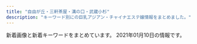 ```yaml
---
title: "自由が丘・三軒茶屋・溝の口・武蔵小杉"
description: "キーワード別にの巨乳アジアン・チャイナエステ嬢情報をまとめました。"
---
```


新着画像と新着キーワードをまとめています。
2021年01月10日の情報です。

<DmmAffiliateIns />
<KeywordTable
  shops={
    [
    {
        "img_links": [
            "http://www.miyuki.es-relax.info/images/info4.jpg",
            "http://www.miyuki.es-relax.info/images/kp01.jpg",
            "http://www.miyuki.es-relax.info/gals/yuri1.jpg",
            "http://www.miyuki.es-relax.info/images/info1.jpg",
            "http://www.miyuki.es-relax.info/images/sp02.jpg",
            "http://www.miyuki.es-relax.info/images/yoyaku.png",
            "http://www.miyuki.es-relax.info/images/info2.jpg",
            "http://www.miyuki.es-relax.info/images/info3.jpg",
            "http://www.miyuki.es-relax.info/images/sp03.jpg",
            "http://www.miyuki.es-relax.info/gals/yuki1.jpg",
            "http://www.miyuki.es-relax.info/images/sp01.jpg",
            "http://www.miyuki.es-relax.info/gals/nana1.jpg"
        ],
        "keywords": {},
        "station": "\u5927\u5ca1\u5c71\u99c5",
        "url": "http://www.miyuki.es-relax.info/",
        "name": "\u30de\u30c3\u30b5\u30fc\u30b8\u306e\u66d9"
    },
    {
        "station": "\u90fd\u7acb\u5927\u5b66\u99c5",
        "url": "http://www.sakura.esraku.com/",
        "name": "\u685c",
        "keywords": {
            "87": 12,
            "C": 21,
            "\u30bb\u30af\u30b7\u30fc": 1,
            "D": 14
        },
        "img_links": [
            "http://www.sakura.esraku.com/photo_news/upimg/282545f76dfd1996d7_0.jpg",
            "http://www.sakura.esraku.com/images/top.png",
            "http://www.sakura.esraku.com/photo_news/upimg/508775f63081046140_0.jpg",
            "http://www.sakura.esraku.com/files/004.jpg",
            "http://www.sakura.esraku.com/photo_news/upimg/921745f718627cc259_0.jpg",
            "http://www.sakura.esraku.com/files/003.jpg",
            "http://www.sakura.esraku.com/files/008.jpg",
            "http://www.sakura.esraku.com/files/006.jpg",
            "http://www.sakura.esraku.com/images/s_staff.jpg",
            "http://www.sakura.esraku.com/images/mobile.jpg",
            "http://www.sakura.esraku.com/files/002.jpg",
            "http://www.sakura.esraku.com/images/lineyoyaku.jpg",
            "http://www.sakura.esraku.com/photo_news/upimg/221315f853e86bfad8_0.jpg",
            "http://www.sakura.esraku.com/photo_news/upimg/192295fbde78dddd71_0.jpg",
            "http://www.sakura.esraku.com/files/009.jpg",
            "http://www.sakura.esraku.com/images/s_link.jpg",
            "http://www.sakura.esraku.com/files/007.jpg",
            "http://www.sakura.esraku.com/files/001.jpg",
            "http://www.sakura.esraku.com/files/005.jpg"
        ]
    },
    {
        "img_links": [
            "http://relaxation-soil.net/photo/mini-rie1.jpg",
            "http://relaxation-soil.net/photo/mini-anna1.jpg",
            "http://relaxation-soil.net/photo/mini-newgirl3.jpg",
            "http://relaxation-soil.net/photo/rie1.jpg",
            "http://relaxation-soil.net/photo/yuyu4.jpg",
            "http://relaxation-soil.net/photo/mini-rie2.jpg",
            "http://relaxation-soil.net/images/1s.jpg",
            "http://relaxation-soil.net/photo/mini-anna3.jpg",
            "http://relaxation-soil.net/images/saikai.png",
            "http://relaxation-soil.net/photo/mini-yuyu4.jpg",
            "http://relaxation-soil.net/photo/mini-newgirl2.jpg",
            "http://relaxation-soil.net/photo/anna1.jpg",
            "http://relaxation-soil.net/photo/mini-yuyu3.jpg",
            "http://relaxation-soil.net/images/1.jpg",
            "http://relaxation-soil.net/photo/mini-newgirl1.jpg"
        ],
        "keywords": {},
        "name": "\u30bd\u30a4\u30eb",
        "url": "http://relaxation-soil.net/",
        "station": "\u4e0a\u91ce\u6bdb\u99c5"
    },
    {
        "keywords": {},
        "img_links": [
            "http://www.es-flower.link/sp/images/sisu_t.jpg",
            "http://www.es-flower.link/img/mizuki1.jpg",
            "http://www.es-flower.link/sp/images/sys2.jpg",
            "http://www.es-flower.link/img/yume1.jpg",
            "http://www.es-flower.link/sp/images/sisu.jpg",
            "http://www.es-flower.link/images/6.jpg",
            "http://www.es-flower.link/images/news.jpg",
            "http://www.es-flower.link/sp/images/head.png",
            "http://www.es-flower.link/images/rec1.png",
            "http://www.es-flower.link/images/sys.png",
            "http://www.es-flower.link/sp/img/arisa1.jpg",
            "http://www.es-flower.link/sp/images/rec2.jpg",
            "http://www.es-flower.link/sp/images/ac1.jpg",
            "http://www.es-flower.link/sp/images/top.jpg",
            "http://www.es-flower.link/sp/images/time.jpg",
            "http://www.es-flower.link/sp/images/sys3.jpg",
            "http://www.es-flower.link/img/nene1.jpg",
            "http://www.es-flower.link/images/int1.png",
            "http://www.es-flower.link/sp/images/3.jpg",
            "http://www.es-flower.link/sp/images/newsb.png",
            "http://www.es-flower.link/sp/images/staff_t.jpg",
            "http://www.es-flower.link/sp/images/2.jpg",
            "http://www.es-flower.link/sp/images/pc.jpg",
            "http://www.es-flower.link/sp/images/footer.jpg",
            "http://www.es-flower.link/sp/images/rec1.jpg",
            "http://www.es-flower.link/sp/images/interior_t.jpg",
            "http://www.es-flower.link/sp/img/mizuki1.jpg",
            "http://www.es-flower.link/images/4.jpg",
            "http://www.es-flower.link/sp/img/yume1.jpg",
            "http://www.es-flower.link/images/staff_t.jpg",
            "http://www.es-flower.link/images/ta.jpg",
            "http://www.es-flower.link/sp/images/rec3.jpg",
            "http://www.es-flower.link/sp/images/sys1.jpg",
            "http://www.es-flower.link/images/head.jpg",
            "http://www.es-flower.link/images/interior_t.jpg",
            "http://www.es-flower.link/sp/images/news.jpg",
            "http://www.es-flower.link/img/arisa1.jpg",
            "http://www.es-flower.link/sp/img/koyuki1.jpg",
            "http://www.es-flower.link/sp/images/6.jpg",
            "http://www.es-flower.link/sp/images/5.jpg",
            "http://www.es-flower.link/sp/images/tel.jpg",
            "http://www.es-flower.link/images/mobile.jpg",
            "http://www.es-flower.link/images/1.jpg",
            "http://www.es-flower.link/sp/menu/top.jpg",
            "http://www.es-flower.link/images/rec2.jpg",
            "http://www.es-flower.link/sp/img/nene1.jpg",
            "http://www.es-flower.link/images/3.jpg",
            "http://www.es-flower.link/sp/img/huyumi1.jpg",
            "http://www.es-flower.link/sp/images/int2.jpg",
            "http://www.es-flower.link/images/5.jpg",
            "http://www.es-flower.link/images/info.jpg",
            "http://www.es-flower.link/images/2.jpg",
            "http://www.es-flower.link/sp/images/4.jpg",
            "http://www.es-flower.link/sp/menu/interior.jpg",
            "http://www.es-flower.link/images/sm.jpg",
            "http://www.es-flower.link/sp/images/int1.jpg",
            "http://www.es-flower.link/img/huyumi1.jpg",
            "http://www.es-flower.link/sp/menu/staff.jpg",
            "http://www.es-flower.link/sp/images/1.jpg",
            "http://www.es-flower.link/images/int2.png",
            "http://www.es-flower.link/img/koyuki1.jpg"
        ],
        "name": "\u6625\u306e\u604b",
        "url": "http://www.es-flower.link/",
        "station": "\u81ea\u7531\u304c\u4e18\u99c5\u5317\u53e3"
    },
    {
        "url": "http://www.spa.maesjp.com/",
        "keywords": {
            "85": 8,
            "87": 8,
            "86": 8,
            "E": 8,
            "D": 32,
            "88": 8,
            "91": 8
        },
        "img_links": [
            "http://www.spa.maesjp.com/files/002.jpg",
            "http://www.spa.maesjp.com/images/s_news.png",
            "http://www.spa.maesjp.com/images/s_pickup.png",
            "http://www.spa.maesjp.com/images/slider-img001.jpg",
            "http://www.spa.maesjp.com/images/s_message.png",
            "http://www.spa.maesjp.com/images/m2.jpg",
            "http://www.spa.maesjp.com/files/004.jpg",
            "http://www.spa.maesjp.com/files/001.jpg",
            "http://www.spa.maesjp.com/images/m4.jpg",
            "http://www.spa.maesjp.com/images/m6.jpg",
            "http://www.spa.maesjp.com/images/m1.jpg",
            "http://www.spa.maesjp.com/images/slider-img002.jpg",
            "http://www.spa.maesjp.com/files/003.jpg",
            "http://www.spa.maesjp.com/files/005.jpg",
            "http://www.spa.maesjp.com/images/m3.jpg",
            "http://www.spa.maesjp.com/images/s_top_therapist.png"
        ],
        "name": "\u53f0\u6e7eSpa",
        "station": "\u4e09\u8ed2\u8336\u5c4b\u99c5\u5357\u53e3A"
    },
    {
        "keywords": {
            "D": 30,
            "E": 12
        },
        "img_links": [
            "https://fy.uouono.com/wp-content/themes/este/img/4.jpg",
            "https://fy.uouono.com/wp-content/themes/este/img/tel_footer.png",
            "https://fy.uouono.com/wp-content/themes/este/img/top-img01b.png",
            "https://fy.uouono.com/wp-content/themes/este/img/3.jpg",
            "https://fy.uouono.com/wp-content/uploads/2020/10/21349876harumo.jpg",
            "https://fy.uouono.com/wp-content/themes/este/img/top-img02.png",
            "https://fy.uouono.com/wp-content/uploads/2020/12/11foryou.jpg",
            "https://fy.uouono.com/wp-content/uploads/2020/12/1foryou.jpg",
            "https://fy.uouono.com/wp-content/themes/este/img/top-img01a.png",
            "https://fy.uouono.com/wp-content/uploads/2020/10/ff-foryou.jpg",
            "https://fy.uouono.com/wp-content/uploads/2019/06/098765resdaxfforyou.jpg",
            "https://fy.uouono.com/wp-content/uploads/2019/06/asayou.jpg",
            "https://fy.uouono.com/wp-content/themes/este/img/1.jpg",
            "https://fy.uouono.com/wp-content/uploads/2019/12/00harumo.jpg",
            "https://fy.uouono.com/wp-content/themes/este/img/top-img01.png",
            "https://fy.uouono.com/wp-content/themes/este/img/2.jpg",
            "https://fy.uouono.com/wp-content/uploads/2020/01/diouygforyou.jpg",
            "https://fy.uouono.com/wp-content/uploads/2020/10/09uiyharumo.jpg",
            "https://fy.uouono.com/wp-content/themes/este/img/tel_header.png",
            "https://fy.uouono.com/wp-content/themes/este/img/top-img04.png",
            "https://fy.uouono.com/wp-content/themes/este/img/call.png",
            "https://fy.uouono.com/wp-content/uploads/2020/12/09foryou.jpg",
            "https://fy.uouono.com/wp-content/uploads/2019/06/098765easforyou.jpg",
            "https://fy.uouono.com/wp-content/uploads/2019/06/oijhg9876rforyou.jpg",
            "https://fy.uouono.com/wp-content/uploads/2020/01/90897tyrdfforyou.jpg"
        ],
        "name": "For You",
        "url": "https://fy.uouono.com",
        "station": "\u4e8c\u5b50\u7389\u5ddd\u99c5"
    },
    {
        "station": "\u5b66\u82b8\u5927\u5b66\u99c5\u897f\u53e3",
        "keywords": {
            "E": 2,
            "D": 4,
            "C": 4
        },
        "img_links": [
            "http://clair.work/images/mainvisual_02_s.jpg",
            "http://clair.work/images/recruit/nagare_07.png",
            "http://clair.work/staff/humi1.jpg",
            "http://clair.work/images/head_therapist.jpg",
            "http://clair.work/images/recruit/point_09.png",
            "http://clair.work/images/head_interior.jpg",
            "http://clair.work/images/mainvisual_02.jpg",
            "http://clair.work/images/icon_new.png",
            "http://clair.work/images/no_image.jpg",
            "http://clair.work/staff/kasumi1.jpg",
            "http://clair.work/images/recruit/nagare_05.png",
            "http://clair.work/images/recruit/sp_mainvisual.jpg",
            "http://clair.work/images/recruit/message_03.png",
            "http://clair.work/images/icon_ranking_02.png",
            "http://clair.work/images/icon_ranking_01.png",
            "http://clair.work/images/icon_ranking_04.png",
            "http://clair.work/images/recruit/nagare_01.jpg",
            "http://clair.work/images/recruit/nagare_03.jpg",
            "http://clair.work/staff/ayaka1.jpg",
            "http://clair.work/images/sw_tel.png",
            "http://clair.work/images/recruit/point_03.png",
            "http://clair.work/images/recruit/req_03.jpg",
            "http://clair.work/images/sw_home.png",
            "http://clair.work/images/recruit/nagare_06.png",
            "http://clair.work/images/recruit/point_04.png",
            "http://clair.work/images/mainvisual_01_s.jpg",
            "http://clair.work/images/recruit/point_06.png",
            "http://clair.work/images/trigger.jpg",
            "http://clair.work/images/icon_ranking_05.png",
            "http://clair.work/staff/mayu1.jpg",
            "http://clair.work/images/recruit/point_05.png",
            "http://clair.work/images/icon_ranking_03.png",
            "http://clair.work/images/recruit/point_08.png",
            "http://clair.work/images/recruit/nagare_02.jpg",
            "http://clair.work/images/mainvisual_01.jpg",
            "http://clair.work/staff/yua1.jpg",
            "http://clair.work/images/recruit/point_07.png",
            "http://clair.work/staff/humi2.jpg"
        ],
        "name": "Clair \uff5e\u30af\u30ec\u30fc\u30eb\uff5e",
        "url": "http://clair.work/"
    },
    {
        "img_links": [
            "http://annex-jp.info/images/mari.jpg",
            "http://www.annex-jp.info/i/img/nana.jpg",
            "http://annex-jp.info/images/info.png",
            "http://www.annex-jp.info/i/img/mayumi.jpg",
            "http://www.annex-jp.info/i/img/yoho.jpg",
            "http://www.annex-jp.info/i/img/mari.jpg",
            "http://annex-jp.info/images/yoho.jpg",
            "http://annex-jp.info/images/kp-info.jpg",
            "http://annex-jp.info/images/riri.jpg",
            "http://annex-jp.info/images/nana.jpg",
            "http://annex-jp.info/images/mayumi.jpg",
            "http://www.annex-jp.info/i/img/sayuri.jpg",
            "http://www.annex-jp.info/i/img/riri.jpg",
            "http://annex-jp.info/images/sayuri.jpg"
        ],
        "name": "\u305f\u3093\u307d\u307d",
        "url": "http://annex-jp.info/",
        "keywords": {},
        "station": "\u81ea\u7531\u304c\u4e18\u99c5\u5317\u53e3"
    },
    {
        "station": "\u4e8c\u5b50\u7389\u5ddd\u99c5\u897f\u53e3",
        "url": "http://www.hanaikada.masg.info/",
        "keywords": {
            "\u80f8": 1,
            "\u30bb\u30af\u30b7\u30fc": 1
        },
        "name": "\u82b1\u7b4f -\u306f\u306a\u3044\u304b\u3060-",
        "img_links": [
            "http://www.hanaikada.masg.info/images/osusume01.png",
            "http://www.hanaikada.masg.info/files/001.jpg",
            "http://www.hanaikada.masg.info/photo_news/upimg/108215f82f974a7fed_2.jpg",
            "http://www.hanaikada.masg.info/images/nav-002.png",
            "http://www.hanaikada.masg.info/files/005.jpg",
            "http://www.hanaikada.masg.info/images/top003.png",
            "http://www.hanaikada.masg.info/files/008.jpg",
            "http://www.hanaikada.masg.info/files/002.jpg",
            "http://www.hanaikada.masg.info/files/004.jpg",
            "http://www.hanaikada.masg.info/photo_news/upimg/919615fe051ff3aebe_0.jpg",
            "http://www.hanaikada.masg.info/images/nav-005.png",
            "http://www.hanaikada.masg.info/images/nav-001.png",
            "http://www.hanaikada.masg.info/images/nav-004.png",
            "http://www.hanaikada.masg.info/images/nav-006.png",
            "http://www.hanaikada.masg.info/files/003.jpg",
            "http://www.hanaikada.masg.info/photo_news/upimg/196915fd72c6a20b48_0.jpg",
            "http://www.hanaikada.masg.info/photo_news/upimg/108215f82f974a7fed_1.jpg",
            "http://www.hanaikada.masg.info/photo_news/upimg/108215f82f974a7fed_0.jpg",
            "http://www.hanaikada.masg.info/images/tel.png",
            "http://www.hanaikada.masg.info/images/top02-left.png",
            "http://www.hanaikada.masg.info/images/nav-003.png",
            "http://www.hanaikada.masg.info/photo_news/upimg/795065ff41f22a3d42_0.jpg",
            "http://www.hanaikada.masg.info/images/top01.png",
            "http://www.hanaikada.masg.info/files/007.jpg"
        ]
    },
    {
        "station": "\u5b66\u82b8\u5927\u5b66\u99c5\u6771\u53e3",
        "name": "\u5fc3\u697d",
        "keywords": {
            "C": 2
        },
        "img_links": [
            "http://ms-shinraku.com/staff/ayumi/01.jpg",
            "http://ms-shinraku.com/staff/ran/01.jpg",
            "http://ms-shinraku.com/staff/kanako/01.jpg",
            "http://ms-shinraku.com/staff/momoka/01.jpg",
            "http://ms-shinraku.com/pic/topimg1.jpg",
            "http://ms-shinraku.com/img/foot.png",
            "http://ms-shinraku.com/img/ttl_staff.png",
            "http://ms-shinraku.com/i/files/homeimg.jpg",
            "http://ms-shinraku.com/staff/yuki/01.jpg",
            "http://ms-shinraku.com/pic/head.jpg",
            "http://ms-shinraku.com/pic/topimg2.jpg",
            "http://ms-shinraku.com/staff/mari/01.jpg"
        ],
        "url": "http://ms-shinraku.com/"
    },
    {
        "url": "http://treat-msg.com/",
        "station": "\u99d2\u6ca2\u5927\u5b66\u99c5\u99d2\u6ca2\u516c\u5712\u53e3",
        "name": "\u5b89\u5fc3\u5802",
        "img_links": [
            "http://treat-msg.com/img/head.png",
            "http://treat-msg.com/staff/noa/01mb.jpg",
            "http://treat-msg.com/staff/mei/01.jpg",
            "http://treat-msg.com/img/access/road4.jpg",
            "http://treat-msg.com/img/access/road2.jpg",
            "http://treat-msg.com/img/mainhd.jpg",
            "http://treat-msg.com/staff/saki/01.jpg",
            "http://treat-msg.com/img/access/road6.jpg",
            "http://treat-msg.com/img/access/roaddm.png",
            "http://treat-msg.com/staff/noa/01.jpg",
            "http://treat-msg.com/img/access/road3.jpg",
            "http://treat-msg.com/staff/kaori/01.jpg",
            "http://treat-msg.com/img/access/road1.jpg",
            "http://treat-msg.com/staff/saki/01mb.jpg",
            "http://treat-msg.com/staff/rumi/01.jpg",
            "http://treat-msg.com/staff/chinatu/01mb.jpg",
            "http://treat-msg.com/staff/chinatu/01.jpg",
            "http://treat-msg.com/staff/miyo/01mb.jpg",
            "http://treat-msg.com/staff/riri/01.jpg",
            "http://treat-msg.com/staff/miyo/01.jpg",
            "http://treat-msg.com/img/shop/msg.png",
            "http://treat-msg.com/img/mainft.jpg",
            "http://treat-msg.com/staff/riri/01mb.jpg",
            "http://treat-msg.com/img/ttl_staff.jpg",
            "http://treat-msg.com/staff/kaori/01mb.jpg",
            "http://treat-msg.com/img/access/road5.jpg",
            "http://treat-msg.com/staff/rumi/01mb.jpg",
            "http://treat-msg.com/pic/corona.jpg",
            "http://treat-msg.com/staff/mei/01mb.jpg",
            "http://treat-msg.com/img/foot.png"
        ],
        "keywords": {}
    },
    {
        "station": "\u4e8c\u5b50\u7389\u5ddd\u99c5\u897f\u53e3",
        "url": "http://tanoshii.jpn.mn/",
        "keywords": {
            "83": 2,
            "82": 3,
            "85": 5,
            "C": 7,
            "87": 10,
            "84": 1,
            "E": 11,
            "88": 3,
            "D": 15,
            "86": 7,
            "93": 1,
            "89": 1
        },
        "img_links": [
            "http://tanoshii.jpn.mn/photos/sites/76/2019/12/2019121409132447.jpg",
            "http://tanoshii.jpn.mn/photos/sites/76/2020/12/202012240922577.jpg",
            "http://tanoshii.jpn.mn/photos/sites/76/2020/12/202012060340027.jpg",
            "http://tanoshii.jpn.mn/photos/sites/76/2020/05/2020051702012070.jpg",
            "http://tanoshii.jpn.mn/photos/sites/76/2020/11/2020110307113062.jpg",
            "http://tanoshii.jpn.mn/images/info3.jpg",
            "http://tanoshii.jpn.mn/images/ico01.png",
            "http://tanoshii.jpn.mn/photos/sites/76/2020/11/2020111603281212.jpg",
            "http://tanoshii.jpn.mn/photos/sites/76/2020/09/2020093003412015.jpg",
            "http://tanoshii.jpn.mn/photos/sites/76/2020/12/2020121807285563.jpg",
            "http://tanoshii.jpn.mn/photos/sites/76/2020/10/2020101305315556.jpg",
            "http://tanoshii.jpn.mn/images/side_tel.jpg",
            "http://tanoshii.jpn.mn/photos/sites/76/2020/09/2020090803135392.jpg",
            "http://tanoshii.jpn.mn/images/info2.jpg",
            "http://tanoshii.jpn.mn/photos/sites/76/2020/06/2020060701410487.jpg",
            "http://tanoshii.jpn.mn/photos/sites/76/2020/03/2020032803325898.jpg",
            "http://tanoshii.jpn.mn/images/link_nav01.jpg",
            "http://tanoshii.jpn.mn/photos/sites/76/2020/05/2020052603000346.jpg",
            "http://tanoshii.jpn.mn/photos/sites/76/2020/09/2020093003412655.jpg",
            "http://tanoshii.jpn.mn/photos/sites/76/2019/12/201912280133413.jpg",
            "http://tanoshii.jpn.mn/photos/sites/76/2020/12/2020122205012857.jpg",
            "http://tanoshii.jpn.mn/photos/sites/76/2020/04/2020041703571830.jpg",
            "http://tanoshii.jpn.mn/photos/sites/76/2020/07/2020071004330148.jpg",
            "http://tanoshii.jpn.mn/photos/sites/76/2020/09/2020090307211283.jpg",
            "http://tanoshii.jpn.mn/photos/sites/76/2020/03/202003090333270.jpg",
            "http://tanoshii.jpn.mn/images/link_nav05.jpg",
            "http://tanoshii.jpn.mn/photos/sites/76/2019/12/2019121409132141.jpg",
            "http://tanoshii.jpn.mn/photos/sites/76/2019/12/2019121409132124.jpg",
            "http://tanoshii.jpn.mn/photos/sites/76/2020/08/2020081201584255.jpg",
            "http://tanoshii.jpn.mn/photos/sites/76/2020/06/2020061605184178.jpg",
            "http://tanoshii.jpn.mn/images/link_nav03.jpg",
            "http://tanoshii.jpn.mn/photos/sites/76/2020/12/2020120901212835.jpg",
            "http://tanoshii.jpn.mn/photos/sites/76/2020/01/2020012603560666.jpg",
            "http://tanoshii.jpn.mn/photos/sites/76/2020/01/2020012908322311.jpg",
            "http://tanoshii.jpn.mn/images/link_nav02.jpg",
            "http://tanoshii.jpn.mn/photos/sites/76/2020/08/2020080507421162.jpg",
            "http://tanoshii.jpn.mn/photos/sites/76/2019/12/2019121409131966.jpg",
            "http://tanoshii.jpn.mn/images/link_nav07.jpg",
            "http://tanoshii.jpn.mn/photos/sites/76/2020/05/2020052603000177.jpg",
            "http://tanoshii.jpn.mn/photos/sites/76/2020/09/2020090800560727.jpg",
            "http://tanoshii.jpn.mn/photos/sites/76/2020/12/2020120904423083.jpg",
            "http://tanoshii.jpn.mn/images/info1.jpg",
            "http://tanoshii.jpn.mn/images/link_nav04.jpg",
            "http://tanoshii.jpn.mn/images/side_mobile.jpg",
            "http://tanoshii.jpn.mn/photos/sites/76/2020/06/2020061605184059.jpg",
            "http://tanoshii.jpn.mn/photos/sites/76/2020/12/2020122501502779.jpg",
            "http://tanoshii.jpn.mn/photos/sites/76/2020/11/2020112902000038.jpg",
            "http://tanoshii.jpn.mn/photos/sites/76/2019/12/2019121409132234.jpg",
            "http://tanoshii.jpn.mn/images/top_slider02.jpg",
            "http://tanoshii.jpn.mn/images/top_slider01.jpg",
            "http://tanoshii.jpn.mn/photos/sites/76/2020/01/2020011207465264.jpg",
            "http://tanoshii.jpn.mn/photos/sites/76/2020/10/2020102803545189.jpg",
            "http://tanoshii.jpn.mn/photos/sites/76/2020/09/2020092006290275.jpg",
            "http://tanoshii.jpn.mn/images/link_nav06.jpg",
            "http://tanoshii.jpn.mn/photos/sites/76/2020/08/2020082903370364.jpg",
            "http://tanoshii.jpn.mn/photos/sites/76/2020/07/2020071004194210.jpg",
            "http://tanoshii.jpn.mn/photos/sites/76/2020/01/2020010206122496.jpg",
            "http://tanoshii.jpn.mn/images/sp_top.jpg",
            "http://tanoshii.jpn.mn/photos/sites/76/2020/05/2020052603000345.jpg",
            "http://tanoshii.jpn.mn/photos/sites/76/2020/01/2020011710434680.jpg",
            "http://tanoshii.jpn.mn/photos/sites/76/2020/11/2020112407093420.jpg",
            "http://tanoshii.jpn.mn/photos/sites/76/2020/04/2020040401245819.jpg",
            "http://tanoshii.jpn.mn/images/side_link.jpg",
            "http://tanoshii.jpn.mn/photos/sites/76/2020/12/2020120904441346.jpg",
            "http://tanoshii.jpn.mn/photos/sites/76/2020/02/2020022603283463.jpg",
            "http://tanoshii.jpn.mn/photos/sites/76/2020/01/2020010206122380.jpg",
            "http://tanoshii.jpn.mn/photos/sites/76/2019/12/201912140913237.jpg",
            "http://tanoshii.jpn.mn/photos/sites/76/2021/01/2021010305174759.jpg",
            "http://tanoshii.jpn.mn/photos/sites/76/2020/01/2020011207465354.jpg",
            "http://tanoshii.jpn.mn/images/top.png",
            "http://tanoshii.jpn.mn/photos/sites/76/2020/02/2020020601144618.jpg"
        ],
        "name": "\u697d\u3057\u3044"
    },
    {
        "keywords": {
            "D": 3,
            "F": 4,
            "86": 1,
            "94": 4,
            "84": 2
        },
        "name": "Sweet",
        "station": "\u7528\u8cc0\u99c5\u6771\u53e3",
        "img_links": [
            "http://www.wqiowaz.site/uploads/200914/1-20091416442NT.jpg",
            "http://www.wqiowaz.site/picture/m-top003.jpg",
            "http://www.wqiowaz.site/uploads/201008/1-20100Q5550EL.jpg",
            "http://www.wqiowaz.site/uploads/200629/1-200629103142X4.jpg",
            "http://www.wqiowaz.site/picture/foot01.jpg",
            "http://www.wqiowaz.site/uploads/201008/1-20100Q55522V7.jpg",
            "http://www.wqiowaz.site/picture/call.png",
            "http://www.wqiowaz.site/picture/cam-01.jpg",
            "http://www.wqiowaz.site/uploads/200629/1-200629103104120.jpg",
            "http://www.wqiowaz.site/uploads/200630/1-200630094H5294.jpg",
            "http://www.wqiowaz.site/uploads/201008/1-20100Q55403531.jpg",
            "http://www.wqiowaz.site/picture/m-head01.jpg",
            "http://www.wqiowaz.site/uploads/200629/1-200629103204442.jpg",
            "http://www.wqiowaz.site/uploads/201008/1-20100Q5541T55.jpg",
            "http://www.wqiowaz.site/uploads/200630/1-200630094K4325.jpg",
            "http://www.wqiowaz.site/picture/m-top004.jpg",
            "http://www.wqiowaz.site/uploads/200914/1-200914164443K1.jpg"
        ],
        "url": "http://www.wqiowaz.site/"
    },
    {
        "name": "\u30d6\u30ea\u30ea\u30a2\u30f3\u30b9",
        "url": "http://www.brilliance.mesthe.com/",
        "img_links": [
            "http://www.brilliance.mesthe.com/images/shop/shop04.jpg",
            "http://www.brilliance.mesthe.com/images/zi_massage.png",
            "http://www.brilliance.mesthe.com/files/001-03.jpg",
            "http://www.brilliance.mesthe.com/files/004.jpg",
            "http://www.brilliance.mesthe.com/images/main_bottom.png",
            "http://www.brilliance.mesthe.com/images/zi_staff.png",
            "http://www.brilliance.mesthe.com/files/001-02.jpg",
            "http://www.brilliance.mesthe.com/images/s2.jpg",
            "http://www.brilliance.mesthe.com/images/infotiao1.jpg",
            "http://www.brilliance.mesthe.com/images/service.png",
            "http://www.brilliance.mesthe.com/images/new3.png",
            "http://www.brilliance.mesthe.com/files/005-02.jpg",
            "http://www.brilliance.mesthe.com/files/002-03.jpg",
            "http://www.brilliance.mesthe.com/files/005.jpg",
            "http://www.brilliance.mesthe.com/files/002-02.jpg",
            "http://www.brilliance.mesthe.com/images/shop/shop02.jpg",
            "http://www.brilliance.mesthe.com/files/004-03.jpg",
            "http://www.brilliance.mesthe.com/images/pick.png",
            "http://www.brilliance.mesthe.com/files/001.jpg",
            "http://www.brilliance.mesthe.com/images/main_top.png",
            "http://www.brilliance.mesthe.com/images/tel.png",
            "http://www.brilliance.mesthe.com/files/004-02.jpg",
            "http://www.brilliance.mesthe.com/images/xian.png",
            "http://www.brilliance.mesthe.com/images/shop/shop03.jpg",
            "http://www.brilliance.mesthe.com/files/003.jpg",
            "http://www.brilliance.mesthe.com/images/s1.jpg",
            "http://www.brilliance.mesthe.com/files/002.jpg",
            "http://www.brilliance.mesthe.com/files/003-03.jpg",
            "http://www.brilliance.mesthe.com/files/003-02.jpg",
            "http://www.brilliance.mesthe.com/images/s3.jpg",
            "http://www.brilliance.mesthe.com/images/shop/shop01.jpg",
            "http://www.brilliance.mesthe.com/images/new1.png",
            "http://www.brilliance.mesthe.com/images/maga.jpg",
            "http://www.brilliance.mesthe.com/files/005-03.jpg"
        ],
        "station": "\u4e09\u8ed2\u8336\u5c4b\u99c5\u4e16\u7530\u8c37\u901a\u308a\u53e3",
        "keywords": {
            "D": 3,
            "86": 2,
            "85": 2,
            "87": 1,
            "C": 2
        }
    },
    {
        "url": "http://b-berry.work/",
        "name": "\u30d6\u30eb\u30fc\u30d9\u30ea\u30fc",
        "station": "\u81ea\u7531\u304c\u4e18\u99c5\u5317\u53e3",
        "keywords": {},
        "img_links": [
            "http://b-berry.work/staff/yuri.jpg",
            "http://b-berry.work/images/rec2.jpg",
            "http://b-berry.work/images/ac2.jpg",
            "http://b-berry.work/img/yuri1.jpg",
            "http://b-berry.work/images/tg.jpg",
            "http://b-berry.work/images/rec1.jpg",
            "http://b-berry.work/img/maya1.jpg",
            "http://b-berry.work/images/news.jpg",
            "http://b-berry.work/images/2.jpg",
            "http://b-berry.work/images/int2.jpg",
            "http://b-berry.work/images/head.jpg",
            "http://b-berry.work/images/1.jpg",
            "http://b-berry.work/images/staff_t.jpg",
            "http://b-berry.work/images/int1.jpg",
            "http://b-berry.work/images/ac1.jpg",
            "http://b-berry.work/images/sys.jpg",
            "http://b-berry.work/staff/mona.jpg",
            "http://b-berry.work/images/s1.png",
            "http://b-berry.work/images/3.jpg",
            "http://b-berry.work/images/interior_t.jpg",
            "http://b-berry.work/img/mona1.jpg",
            "http://b-berry.work/staff/maya.jpg"
        ]
    },
    {
        "url": "http://kagayaki.jpn.cm/",
        "keywords": {
            "D": 6,
            "87": 2,
            "86": 5,
            "C": 17,
            "84": 1,
            "E": 1
        },
        "img_links": [
            "http://kagayaki.jpn.cm/photos/sites/35/2019/09/2019092518230998.jpg",
            "http://kagayaki.jpn.cm/photos/sites/35/2016/08/staff3.jpg",
            "http://kagayaki.jpn.cm/images/room5.jpg",
            "http://kagayaki.jpn.cm/images/girl-z1.jpg",
            "http://kagayaki.jpn.cm/photos/sites/35/2016/11/1.jpg",
            "http://kagayaki.jpn.cm/photos/sites/35/2016/11/11.jpg",
            "http://kagayaki.jpn.cm/images/room3.jpg",
            "http://kagayaki.jpn.cm/images/girl-z2.jpg",
            "http://kagayaki.jpn.cm/images/bj3.png",
            "http://kagayaki.jpn.cm/photos/sites/35/2016/09/637893871729784570.jpg",
            "http://kagayaki.jpn.cm/images/room1.jpg",
            "http://kagayaki.jpn.cm/photos/sites/35/2016/11/12.jpg",
            "http://kagayaki.jpn.cm/photos/sites/35/2016/08/staff32.jpg",
            "http://kagayaki.jpn.cm/images/room2.jpg",
            "http://kagayaki.jpn.cm/images/top.jpg",
            "http://kagayaki.jpn.cm/images/mobile2.jpg",
            "http://kagayaki.jpn.cm/images/end1.jpg",
            "http://kagayaki.jpn.cm/images/staff_line.png",
            "http://kagayaki.jpn.cm/images/room6.jpg",
            "http://kagayaki.jpn.cm/images/staff0.jpg",
            "http://kagayaki.jpn.cm/images/room4.jpg",
            "http://kagayaki.jpn.cm/images/mobile.jpg",
            "http://kagayaki.jpn.cm/photos/sites/35/2020/10/2020100418535814.jpg",
            "http://kagayaki.jpn.cm/photos/sites/35/2017/11/2017110107513579.jpg"
        ],
        "name": "\u661f\u306e\u8f1d\u304d",
        "station": "\u4e09\u8ed2\u8336\u5c4b\u99c5\u5317\u53e3"
    },
    {
        "keywords": {
            "C": 14
        },
        "url": "http://ms-rlx.com/",
        "img_links": [
            "http://ms-rlx.com/img/ttl_tnew.png",
            "http://ms-rlx.com/img/access/road02.jpg",
            "http://ms-rlx.com/pic/head.png",
            "http://ms-rlx.com/staff/ringo/01mb.jpg",
            "http://ms-rlx.com/staff/ruri/01mb.jpg",
            "http://ms-rlx.com/staff/milk/01mb.jpg",
            "http://ms-rlx.com/img/att.png",
            "http://ms-rlx.com/img/ttl_staff.png",
            "http://ms-rlx.com/staff/milk/01.jpg",
            "http://ms-rlx.com/img/ttl_mobile.png",
            "http://ms-rlx.com/img/youtube.jpg",
            "http://ms-rlx.com/staff/momo/01.jpg",
            "http://ms-rlx.com/img/access/road01.jpg",
            "http://ms-rlx.com/img/msgbtn.png",
            "http://ms-rlx.com/img/access/road03.jpg",
            "http://ms-rlx.com/staff/ruri/01.jpg",
            "http://ms-rlx.com/staff/ringo/01.jpg",
            "http://ms-rlx.com/img/ttl_rec.png",
            "http://ms-rlx.com/img/ttl_concept.png",
            "http://ms-rlx.com/staff/momo/01mb.jpg",
            "http://ms-rlx.com/staff/sachan/01.jpg",
            "http://ms-rlx.com/i/files/homeimg.jpg",
            "http://ms-rlx.com/staff/sachan/01mb.jpg"
        ],
        "station": "\u81ea\u7531\u304c\u4e18\u99c5\u5357\u53e3",
        "name": "\u697d\u697d\u5c4b"
    },
    {
        "url": "http://koibito.ies.bz/",
        "station": "\u4e8c\u5b50\u7389\u5ddd\u99c5\u6771\u53e3",
        "name": "\u604b\u4eba",
        "img_links": [
            "http://koibito.ies.bz/images/room4.jpg",
            "http://koibito.ies.bz/images/link.jpg",
            "http://koibito.ies.bz/images/s_pick.jpg",
            "http://koibito.ies.bz/images/no2.png",
            "http://koibito.ies.bz/images/s_news.png",
            "http://koibito.ies.bz/images/new.jpg",
            "http://koibito.ies.bz/images/room3.jpg",
            "http://koibito.ies.bz/images/mobile.jpg",
            "http://koibito.ies.bz/images/room1.jpg",
            "http://koibito.ies.bz/images/info.jpg",
            "http://koibito.ies.bz/images/no1.png",
            "http://koibito.ies.bz/images/s_ranking.png",
            "http://koibito.ies.bz/images/s_staff1.png",
            "http://koibito.ies.bz/photos/sites/69/2018/10/2018100214220989.jpg",
            "http://koibito.ies.bz/images/top.png",
            "http://koibito.ies.bz/images/room2.jpg",
            "http://koibito.ies.bz/images/s_staff.png",
            "http://koibito.ies.bz/photos/sites/69/2018/10/2018100214242547.jpg",
            "http://koibito.ies.bz/photos/sites/69/2018/10/201810150304491.jpg"
        ],
        "keywords": {
            "C": 1,
            "85": 1,
            "86": 2
        }
    },
    {
        "url": "http://www.jojo.mensnv.com/",
        "keywords": {
            "86": 12,
            "85": 9,
            "\u30bb\u30af\u30b7\u30fc": 1,
            "88": 3,
            "C": 3,
            "D": 18,
            "84": 6
        },
        "img_links": [
            "http://www.jojo.mensnv.com/images/coverGirlParts.png",
            "http://www.jojo.mensnv.com/files/014-03.jpg",
            "http://www.jojo.mensnv.com/files/004.jpg",
            "http://www.jojo.mensnv.com/files/006-02.jpg",
            "http://www.jojo.mensnv.com/files/005.jpg",
            "http://www.jojo.mensnv.com/images/slider/03.jpg",
            "http://www.jojo.mensnv.com/files/012-02.jpg",
            "http://www.jojo.mensnv.com/files/006-03.jpg",
            "http://www.jojo.mensnv.com/files/010.jpg",
            "http://www.jojo.mensnv.com/files/003-02.jpg",
            "http://www.jojo.mensnv.com/files/003-03.jpg",
            "http://www.jojo.mensnv.com/files/006.jpg",
            "http://www.jojo.mensnv.com/files/013.jpg",
            "http://www.jojo.mensnv.com/files/013-03.jpg",
            "http://www.jojo.mensnv.com/files/007-03.jpg",
            "http://www.jojo.mensnv.com/files/004-03.jpg",
            "http://www.jojo.mensnv.com/images/slider/01.jpg",
            "http://www.jojo.mensnv.com/files/011-02.jpg",
            "http://www.jojo.mensnv.com/files/001-03.jpg",
            "http://www.jojo.mensnv.com/files/014-02.jpg",
            "http://www.jojo.mensnv.com/files/005-02.jpg",
            "http://www.jojo.mensnv.com/files/005-03.jpg",
            "http://www.jojo.mensnv.com/files/003.jpg",
            "http://www.jojo.mensnv.com/files/010-02.jpg",
            "http://www.jojo.mensnv.com/files/001.jpg",
            "http://www.jojo.mensnv.com/files/009.jpg",
            "http://www.jojo.mensnv.com/files/012-03.jpg",
            "http://www.jojo.mensnv.com/files/014.jpg",
            "http://www.jojo.mensnv.com/images/slider/02.jpg",
            "http://www.jojo.mensnv.com/files/009-03.jpg",
            "http://www.jojo.mensnv.com/files/012.jpg",
            "http://www.jojo.mensnv.com/files/002.jpg",
            "http://www.jojo.mensnv.com/files/007-02.jpg",
            "http://www.jojo.mensnv.com/files/013-02.jpg",
            "http://www.jojo.mensnv.com/files/004-02.jpg",
            "http://www.jojo.mensnv.com/files/001-02.jpg",
            "http://www.jojo.mensnv.com/images/showCover.png",
            "http://www.jojo.mensnv.com/files/007.jpg",
            "http://www.jojo.mensnv.com/images/tel.png",
            "http://www.jojo.mensnv.com/files/010-03.jpg",
            "http://www.jojo.mensnv.com/files/009-02.jpg",
            "http://www.jojo.mensnv.com/files/011.jpg",
            "http://www.jojo.mensnv.com/images/mobile.jpg",
            "http://www.jojo.mensnv.com/images/backlistbtn.png",
            "http://www.jojo.mensnv.com/files/002-03.jpg",
            "http://www.jojo.mensnv.com/files/011-03.jpg",
            "http://www.jojo.mensnv.com/files/002-02.jpg"
        ],
        "name": "JoJo",
        "station": "\u4e09\u8ed2\u8336\u5c4b\u99c5\u5357\u53e3"
    },
    {
        "img_links": [
            "http://in-esthe.com/you/images/p-9.jpg",
            "http://in-esthe.com/you/images/mo.png",
            "http://cdn.dino-es.com/images/logo/468x60DinoEs.png",
            "http://in-esthe.com/you/images/fla.jpg",
            "http://in-esthe.com/you/images/r-2.jpg",
            "http://in-esthe.com/you/images/p-5.jpg",
            "http://in-esthe.com/you/images/p-3.jpg",
            "http://in-esthe.com/you/images/p-10.jpg",
            "http://in-esthe.com/you/images/p-7.jpg",
            "http://in-esthe.com/you/images/p-8.jpg",
            "http://in-esthe.com/you/images/p-11.jpg",
            "http://in-esthe.com/you/images/p-0.jpg",
            "http://in-esthe.com/you/images/p-4.jpg",
            "http://in-esthe.com/you/images/r-1.jpg",
            "http://in-esthe.com/you/images/botton.jpg"
        ],
        "keywords": {},
        "url": "http://in-esthe.com/you/",
        "station": "\u5b66\u82b8\u5927\u5b66\u99c5\u6771\u53e3",
        "name": "\u60a0"
    },
    {
        "url": "http://yourroom.net/",
        "img_links": [
            "http://yourroom.net/images/1s.jpg",
            "http://yourroom.net/photo/yui1.jpg",
            "http://yourroom.net/photo/maho1.jpg",
            "http://yourroom.net/photo/mini-yui2.jpg",
            "http://yourroom.net/photo/mini-yuki1.jpg",
            "http://yourroom.net/images/1.jpg",
            "http://yourroom.net/images/saikai.png",
            "http://yourroom.net/photo/mini-maho1.jpg",
            "http://yourroom.net/photo/mini-yui1.jpg",
            "http://yourroom.net/photo/yuki1.jpg",
            "http://yourroom.net/photo/mini-yuki2.jpg"
        ],
        "station": "\u7b49\u3005\u529b\u99c5",
        "name": "\u30b9\u30de\u30a4\u30eb",
        "keywords": {}
    }
]
}
/>
<DmmAffiliateScript />
